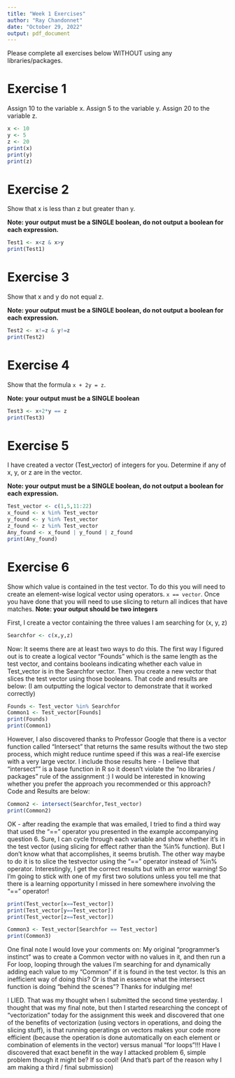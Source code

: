 ```yaml
---
title: "Week 1 Exercises"
author: "Ray Chandonnet"
date: "October 29, 2022"
output: pdf_document
---
```


Please complete all exercises below WITHOUT using any libraries/packages.

# Exercise 1
Assign 10 to the variable x. Assign 5 to the variable y. Assign 20 to the variable z.

```r
x <- 10
y <- 5
z <- 20
print(x)
print(y)
print(z)
```


# Exercise 2
Show that x is less than z but greater than y.

**Note: your output must be a SINGLE boolean, do not output a boolean for each expression.**

```r
Test1 <- x<z & x>y
print(Test1)
```

# Exercise 3
Show that x and y do not equal z. 

**Note: your output must be a SINGLE boolean, do not output a boolean for each expression.**

```r
Test2 <- x!=z & y!=z
print(Test2)
```

# Exercise 4
Show that the formula `x + 2y = z`. 

**Note: your output must be a SINGLE boolean**

```r
Test3 <- x+2*y == z
print(Test3)
```

# Exercise 5
I have created a vector (Test_vector) of integers for you. Determine if any of x, y, or z are in the vector. 

**Note: your output must be a SINGLE boolean, do not output a boolean for each expression.**

```r
Test_vector <- c(1,5,11:22)
x_found <- x %in% Test_vector
y_found <- y %in% Test_vector
z_found <- z %in% Test_vector
Any_found <- x_found | y_found | z_found
print(Any_found)
```

# Exercise 6
Show which value is contained in the test vector. To do this you will need to create an element-wise logical vector using operators. `x == vector`. Once you have done that you will need to use slicing to return all indices that have matches.
**Note: your output should be two integers**

First, I create a vector containing the three values I am searching for (x, y, z)
```r
Searchfor <- c(x,y,z)
```

Now: It seems there are at least two ways to do this.  The first way I figured out is to create a logical vector "Founds" which is the same length as the test vector, and contains booleans indicating whether each value in Test_vector is in the Searchfor vector.  Then you create a new vector that slices the test vector using those booleans.  That code and results are below: (I am outputting the logical vector to demonstrate that it worked correctly)

``` r
Founds <- Test_vector %in% Searchfor
Common1 <- Test_vector[Founds]
print(Founds)
print(Common1)
```

However, I also discovered thanks to Professor Google that there is a vector function called "Intersect" that returns the same results without the two step process, which might reduce runtime speed if this was a real-life exercise with a very large vector.  I include those results here - I believe that "intersect"" is a base function in R so it doesn't violate the "no libraries / packages" rule of the assignment :)   I would be interested in knowing whether you prefer the approach you recommended or this approach?  Code and Results are below: 

``` r
Common2 <- intersect(Searchfor,Test_vector)
print(Common2)
```

OK - after reading the example that was emailed, I tried to find a third way that used the "==" operator you presented in the example accompanying question 6. Sure, I can cycle through each variable and show whether it's in the test vector (using slicing for effect rather than the %in% function).  But I don't know what that accomplishes, it seems brutish. The other way maybe to do it is to slice the testvector using the "==" operator instead of %in% operator.  Interestingly, I get the correct results but with an error warning!  So I'm going to stick with one of my first two solutions unless you tell me that there is a learning opportunity I missed in here somewhere involving the "==" operator!  

``` r
print(Test_vector[x==Test_vector])
print(Test_vector[y==Test_vector])
print(Test_vector[z==Test_vector])

Common3 <- Test_vector[Searchfor == Test_vector]
print(Common3)
```
One final note I would love your comments on:  My original "programmer's instinct" was to create a Common vector  with no values in it, and then run a For loop, looping through the values I'm searching for and dynamically adding each value to my "Common" if it is found in the test vector.  Is this an inefficient way of doing this?  Or is that in essence what the intersect function is doing "behind the scenes"?  Thanks for indulging me!

I LIED.   That was my thought when I submitted the second time yesterday.  I thought that was my final note, but then I started researching the concept of "vectorization" today for the assignment this week and discovered that one of the benefits of vectorization (using vectors in operations, and doing the slicing stuff), is that running operatings on vectors makes your code more efficient (because the operation is done automatically on each element or combination of elements in the vector) versus manual "for loops"!!!  Have I discovered that exact benefit in the way I attacked problem 6, simple problem though it might be? If so cool! (And that's part of the reason why I am making a third / final submission)
